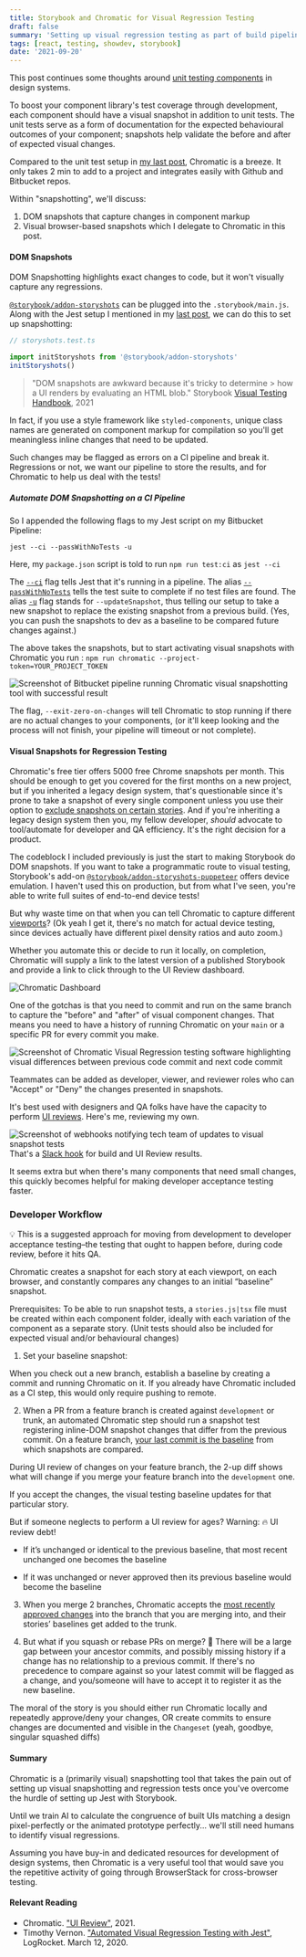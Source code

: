 ```yaml
---
title: Storybook and Chromatic for Visual Regression Testing
draft: false
summary: 'Setting up visual regression testing as part of build pipelines'
tags: [react, testing, showdev, storybook]
date: '2021-09-20'
---
```


This post continues some thoughts around [unit testing components](/blog/unit-testing-components-in-storybook) in design systems.

To boost your component library's test coverage through development, each component should have a visual snapshot in addition to unit tests. The unit tests serve as a form of documentation for the expected behavioural outcomes of your component; snapshots help validate the before and after of expected visual changes.

Compared to the unit test setup in [my last post](/blog/unit-testing-components-in-storybook-oc7), Chromatic is a breeze. It only takes 2 min to add to a project and integrates easily with Github and Bitbucket repos.

Within "snapshotting", we'll discuss:

1. DOM snapshots that capture changes in component markup
2. Visual browser-based snapshots which I delegate to Chromatic in this post.

#### DOM Snapshots

DOM Snapshotting highlights exact changes to code, but it won't visually capture any regressions.

[`@storybook/addon-storyshots`](https://storybook.js.org/addons/@storybook/addon-storyshots) can be plugged into the `.storybook/main.js`. Along with the Jest setup I mentioned in my [last post](https://dev.to/jenc/unit-testing-components-in-storybook-oc7), we can do this to set up snapshotting:

```javascript
// storyshots.test.ts

import initStoryshots from '@storybook/addon-storyshots'
initStoryshots()
```

> "DOM snapshots are awkward because it's tricky to determine > how a UI renders by evaluating an HTML blob."
> Storybook [Visual Testing Handbook](https://storybook.js.org/tutorials/visual-testing-handbook/react/en/introduction/), 2021

In fact, if you use a style framework like `styled-components`, unique class names are generated on component markup for compilation so you'll get meaningless inline changes that need to be updated.

Such changes may be flagged as errors on a CI pipeline and break it. Regressions or not, we want our pipeline to store the results, and for Chromatic to help us deal with the tests!

##### Automate DOM Snapshotting on a CI Pipeline

So I appended the following flags to my Jest script on my Bitbucket Pipeline:

`jest --ci --passWithNoTests -u`

Here, my `package.json` script is told to run `npm run test:ci` as `jest --ci `

The [`--ci`](https://jestjs.io/docs/cli#--ci) flag tells Jest that it's running in a pipeline. The alias [`--passWithNoTests`](https://jestjs.io/docs/cli#--passwithnotests) tells the test suite to complete if no test files are found. The alias [`-u`](https://jestjs.io/docs/cli#--updatesnapshot) flag stands for `--updateSnapshot`, thus telling our setup to take a new snapshot to replace the existing snapshot from a previous build. (Yes, you can push the snapshots to dev as a baseline to be compared future changes against.)

The above takes the snapshots, but to start activating visual snapshots with Chromatic you run :
`npm run chromatic --project-token=YOUR_PROJECT_TOKEN`

![Screenshot of Bitbucket pipeline running Chromatic visual snapshotting tool with successful result](https://dev-to-uploads.s3.amazonaws.com/uploads/articles/pnqt7vnoy2b8r1n75kh9.png)

The flag, `--exit-zero-on-changes` will tell Chromatic to stop running if there are no actual changes to your components, (or it'll keep looking and the process will not finish, your pipeline will timeout or not complete).

#### Visual Snapshots for Regression Testing

Chromatic's free tier offers 5000 free Chrome snapshots per month. This should be enough to get you covered for the first months on a new project, but if you inherited a legacy design system, that's questionable since it's prone to take a snapshot of every single component unless you use their option to [exclude snapshots on certain stories](https://www.chromatic.com/docs/ignoring-elements#ignore-stories). And if you're inheriting a legacy design system then you, my fellow developer, _should_ advocate to tool/automate for developer and QA efficiency. It's the right decision for a product.

The codeblock I included previously is just the start to making Storybook do DOM snapshots. If you want to take a programmatic route to visual testing, Storybook's add-on [`@storybook/addon-storyshots-puppeteer`](https://storybook.js.org/addons/@storybook/addon-storyshots-puppeteer/) offers device emulation. I haven't used this on production, but from what I've seen, you're able to write full suites of end-to-end device tests!

But why waste time on that when you can tell Chromatic to capture different [viewports](https://www.chromatic.com/docs/viewports#viewports-for-a-story)? (Ok yeah I get it, there's no match for actual device testing, since devices actually have different pixel density ratios and auto zoom.)

Whether you automate this or decide to run it locally, on completion, Chromatic will supply a link to the latest version of a published Storybook and provide a link to click through to the UI Review dashboard.

![Chromatic Dashboard](https://dev-to-uploads.s3.amazonaws.com/uploads/articles/09dwhn3fsve6pljgrduz.png)

One of the gotchas is that you need to commit and run on the same branch to capture the "before" and "after" of visual component changes. That means you need to have a history of running Chromatic on your `main` or a specific PR for every commit you make.

![Screenshot of Chromatic Visual Regression testing software highlighting visual differences between previous code commit and next code commit](https://dev-to-uploads.s3.amazonaws.com/uploads/articles/qd4ef86jzi56jfy799c8.png)

Teammates can be added as developer, viewer, and reviewer roles who can "Accept" or "Deny" the changes presented in snapshots.

It's best used with designers and QA folks have have the capacity to perform [UI reviews](https://www.chromatic.com/docs/review). Here's me, reviewing my own.

![Screenshot of webhooks notifying tech team of updates to visual snapshot tests](https://dev-to-uploads.s3.amazonaws.com/uploads/articles/0f9xagvu9c51xuw1xd8s.png)
That's a [Slack hook](https://www.chromatic.com/docs/integrations.html#slack-notifications) for build and UI Review results.

It seems extra but when there's many components that need small changes, this quickly becomes helpful for making developer acceptance testing faster.

### Developer Workflow

💡 This is a suggested approach for moving from development to developer acceptance testing–the testing that ought to happen before, during code review, before it hits QA.

Chromatic creates a snapshot for each story at each viewport, on each browser, and constantly compares any changes to an initial “baseline” snapshot.

Prerequisites: To be able to run snapshot tests, a `stories.js|tsx` file must be created within each component folder, ideally with each variation of the component as a separate story. (Unit tests should also be included for expected visual and/or behavioural changes)

1. Set your baseline snapshot:

When you check out a new branch, establish a baseline by creating a commit and running Chromatic on it. If you already have Chromatic included as a CI step, this would only require pushing to remote.

2. When a PR from a feature branch is created against `development` or trunk, an automated Chromatic step should run a snapshot test registering inline-DOM snapshot changes that differ from the previous commit. On a feature branch, [your last commit is the baseline](https://www.chromatic.com/docs/branching-and-baselines#multiple-branches) from which snapshots are compared.

During UI review of changes on your feature branch, the 2-up diff shows what will change if you merge your feature branch into the `development` one.

If you accept the changes, the visual testing baseline updates for that particular story.

But if someone neglects to perform a UI review for ages? Warning: 🔥 UI review debt!

- If it’s unchanged or identical to the previous baseline, that most recent unchanged one becomes the baseline

- If it was unchanged or never approved then its previous baseline would become the baseline

3. When you merge 2 branches, Chromatic accepts the [most recently approved changes](https://www.chromatic.com/docs/branching-and-baselines#multiple-branches) into the branch that you are merging into, and their stories’ baselines get added to the trunk.

4. But what if you squash or rebase PRs on merge?
   🦗 There will be a large gap between your ancestor commits, and possibly missing history if a change has no relationship to a previous commit. If there's no precedence to compare against so your latest commit will be flagged as a change, and you/someone will have to accept it to register it as the new baseline.

The moral of the story is you should either run Chromatic locally and repeatedly approve/deny your changes, OR create commits to ensure changes are documented and visible in the `Changeset` (yeah, goodbye, singular squashed diffs)

#### Summary

Chromatic is a (primarily visual) snapshotting tool that takes the pain out of setting up visual snapshotting and regression tests once you've overcome the hurdle of setting up Jest with Storybook.

Until we train AI to calculate the congruence of built UIs matching a design pixel-perfectly or the animated prototype perfectly... we'll still need humans to identify visual regressions.

Assuming you have buy-in and dedicated resources for development of design systems, then Chromatic is a very useful tool that would save you the repetitive activity of going through BrowserStack for cross-browser testing.

#### Relevant Reading

- Chromatic. ["UI Review"](https://www.chromatic.com/docs/review), 2021.
- Timothy Vernon. ["Automated Visual Regression Testing with Jest"](https://blog.logrocket.com/automated-visual-regression-testing-with-jest/), LogRocket. March 12, 2020.
